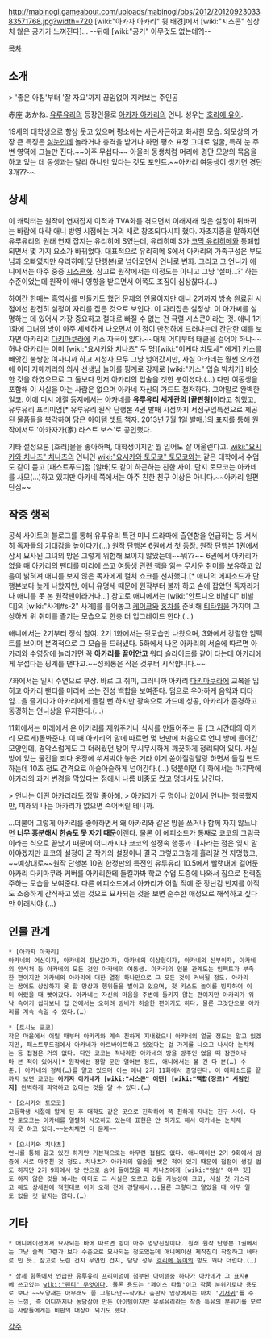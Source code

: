 http://mabinogi.gameabout.com/uploads/mabinogi/bbs/2012/2012092303383571768.jpg?width=720
[wiki:"아카자 아카리" 뒷 배경]에서 [wiki:"시스콘" 심상치 않은 공기가 느껴진다]...
--뒤에 [wiki:"공기" 아무것도 없는데?]--

[[목차]]

== 소개 ==
> '좋은 아침'부터 '잘 자요'까지 끊임없이 지켜보는 주인공

赤座 あかね. [[유루유리]]의 등장인물로 [[아카자 아카리]]의 언니. 성우는 [[호리에 유이]]. 

19세의 대학생으로 항상 웃고 있으며 평소에는 사근사근하고 화사한 모습. 외모상의 가장 큰 특징은 [[실눈]]인데 놀라거나 충격을 받거나 하면 평소 표정 그대로 얼굴, 특히 눈 주변 영역에 그늘만 진다.~~아주 무섭다~~ 아울러 동생처럼 머리에 경단 모양의 묶음을 하고 있는 데 동생과는 달리 하나만 있다는 것도 포인트.~~아카리 여동생이 생기면 경단 3개??~~

== 상세 ==
이 캐릭터는 원작이 연재잡지 이적과 TVA화를 겪으면서 이래저래 많은 설정이 뒤바뀌는 바람에 대략 애니 방영 시점에는 거의 새로 창조되다시피 했다. 자초지종을 말하자면 유루유리의 원래 연재 잡지는 유리히메 S였는데, 유리히메 S가 [[코믹 유리히메]]와 통폐합되면서 몇 가지 요소가 바뀌었다. 대표적으로 유리히메 S에서 아카리의 가족구성은 부모님과 오빠였지만 유리히메(및 단행본)로 넘어오면서 언니로 변화. 그리고 그 언니가 애니에서는 아주 중증 [[시스콘]]화. 참고로 원작에서는 이정도는 아니고 그냥 '설마…?' 하는 수준이었는데 원작이 애니 영향을 받으면서 이쪽도 조짐이 심상찮다.(…)

하여간 한때는 [[흑역사]]를 만들기도 했던 문제의 인물이지만 애니 2기까지 방송 완료된 시점에선 완전히 설정이 자리를 잡은 것으로 보인다. 이 자리잡은 설정상, 이 아가씨를 설명하는 데 있어서 가장 중요하고 절대로 빠질 수 없는 건 극렬 시스콘이라는 것. 애니 1기 1화에 그녀의 방이 아주 세세하게 나오면서 이 점이 만천하에 드러나는데 간단한 예를 보자면 아카리의 [[다키마쿠라]]에 키스 자국이 있다.~~대체 어디부터 태클을 걸어야 하냐~~ 허나 아카리는 이미 [wiki:"요시카와 치나츠" 두 명][wiki:"이케다 치토세" 에게] 키스를 빼앗긴 불쌍한 여자니까 하고 시청자 모두 그냥 넘어갔지만, 사실 아카네는 훨씬 오래전에 이미 자매끼리의 의사 선생님 놀이를 핑계로 강제로 [wiki:"키스" 입술 박치기] 비슷한 것을 하였으므로 그 둘보다 먼저 아카리의 입술을 겟한 분이셨다.(…) 다만 여동생을 포함해 이 사실을 아는 사람은 없으며 아카네 자신의 가드도 철저하다. 그야말로 완벽한 [[일코]]. 이에 디시 애갤 등지에서는 아카네를 '''유루유리 세계관의 [끝판왕]'''이라고 칭했고, 유루유리 프리미엄[* 유루유리 원작 단행본 4권 발매 시점까지 서점구입특전으로 제공된 물품들을 복각하여 담은 아이템 셋트 책자. 2013년 7월 1일 발매.]의 표지를 통해 원작에서도 '아카자가(家) 라스트 보스'로 공인했다.

기타 설정으론 [호러]물을 좋아하며, 대학생이지만 뭘 입어도 잘 어울린다고. [[wiki:"요시카와 치나츠" 치나츠]]의 언니인 [[wiki:"요시카와 토모코" 토모코]]와는 같은 대학에서 수업도 같이 듣고 [패스트푸드]점 [알바]도 같이 하곤하는 친한 사이. 단지 토모코는 아카네를 사모(…)하고 있지만 아카네 쪽에서는 아주 친한 친구 이상은 아니다.~~아카리 일편단심~~
 
== 작중 행적 ==
공식 사이트의 블로그를 통해 유루유리 특전 미니 드라마에 출연함을 언급하는 등 서서히 독자들의 기대감을 높이다가(…) 원작 단행본 6권에서 첫 등장. 원작 단행본 1권에서 잠시 묘사된 그녀의 방은 그렇게 위험해 보이지 않았는데~~뭐??~~ 6권에서 아카리가 없을 때 아카리의 팬티를 머리에 쓰고 여동생 관련 책을 읽는 무서운 취미를 보유하고 있음이 밝혀져 애니를 보지 않은 독자에게 컬처 쇼크를 선사했다.[* 애니의 에피소드가 단행본보다 늦게 나왔지만, 애니 유명세 때문에 원작부터 볼까 하고 손에 잡았던 독자라거나 애니를 못 본 원작팬이라거나...] 참고로 애니에서는 [wiki:"안토니오 비발디" 비발디]의 [wiki:"사계#s-2" 사계]를 틀어놓고 [[케이크]]와 [[홍차]]를 준비해 [[티타임]]을 가지며 고상하게 위 취미를 즐기는 모습으로 한층 더 업그레이드 한다.(…)

애니에서는 2기부터 정식 참여. 2기 1화에서는 뒷모습만 나왔으며, 3화에서 강렬한 임팩트를 보이며 본격적으로 그 모습을 드러냈다. 5화에서 나온 아카리의 서술에 따르면 아카리와 수영장에 놀러가면 꼭 '''아카리를 끌어안고''' 워터 슬라이드를 같이 타는데 아카리에게 무섭다는 핑계를 댄다고.~~성희롱은 작은 것부터 시작합니다.~~

7화에서는 일시 주연으로 부상. 바로 그 취미, 그러니까 아카리 [[다키마쿠라]]에 교복을 입히고 아카리 팬티를 머리에 쓰는 진성 백합을 보여준다. 덤으로 우아하게 음악과 티타임...을 즐기다가 아카리에게 들킬 뻔 하지만 광속으로 가드에 성공, 아카리가 존경하고 동경하는 언니상을 유지한다.(…)

11화에서는 미래에서 온 아카리를 재워주거나 식사를 만들어주는 등 (그 시간대의 아카리 모르게)돌봐준다. 이 때 아카리의 말에 따르면 몇 년만에 처음으로 언니 방에 들어간 모양인데, 경악스럽게도 그 더러웠던 방이 무시무시하게 깨끗하게 정리되어 있다. 사실 방에 있는 물건을 죄다 옷장에 쑤셔박아 놓은 거라 이게 쏟아질랑말랑 하면서 들킬 뻔도 하는데 10초 정도 간격으로 아슬아슬하게 넘어간다.(…) 덧붙이면 이 화에서는 마지막에 아카리의 과거 변경을 막았다는 점에서 나름 비중도 컸고 명대사도 남긴다.

> 언니는 어떤 아카리라도 정말 좋아해.
> 아카리가 두 명이나 있어서 언니는 행복했지만, 미래의 나는 아카리가 없으면 죽어버릴 테니까.

...더불어 그렇게 아카리를 좋아하면서 왜 아카리와 같은 방을 쓰거나 함께 자지 않느냐면 '''너무 흥분해서 한숨도 못 자기 때문'''이랜다. 물론 이 에피소드가 통째로 쿄코의 그림극이라는 식으로 끝났기 때문에 어디까지나 쿄코의 설정속 행동과 대사라는 점은 잊지 말아야겠지만 쿄코의 설정이 곧 작가의 설정이니 결국 그렇고그렇게 흘러갈 건 자명했고, ~~예상대로~~원작 단행본 10권 한정판의 특전인 유루유리 10.5에서 빨랫대에 걸어둔 아카리 다키마쿠라 커버를 아카리한테 들킬까봐 학교 수업 도중에 나와서 집으로 전력질주하는 모습을 보여준다. 다른 에피소드에서 아카리가 어릴 적에 준 장난감 반지를 아직도 소중하게 간직하고 있는 것으로 묘사되는 것을 보면 순수한 애정으로 해석하고 싶다만 이래서야.(…)

== 인물 관계 ==
 * [아카자 아카리]
 아카네의 여신이자, 아카네의 장난감이자, 아카네의 이상형이자, 아카네의 신부이자, 아카네의 안식처 등 아카네의 모든 것인 아카네의 여동생. 아카리의 인물 관계도는 임팩트가 부족한 편이지만 아카네의 아카리에 대한 열정 하나만으로 그 모든 것이 커버될 정도. 아카리는 꿈에도 상상하지 못 할 망상과 행위들을 벌이고 있으며, 첫 키스도 놀이를 빙자하여 이미 어렸을 때 뺏어갔다. 아카네는 자신의 마음을 주변에 들키지 않는 편이지만 아카리가 워낙 속이기 쉽다보니 집 안에서는 오히려 방비가 허술한 편이기도 하다. 물론 그것만으로 아카리를 계속 속일 수 있다.(…)

 * [토시노 쿄코]
 작은 마을에서 어릴 때부터 아카리와 계속 친하게 지내왔으니 아카네의 얼굴 정도는 알고 있겠지만, 패스트푸드점에서 아카네가 아르바이트하고 있었다는 걸 가게를 나오고 나서야 눈치채는 등 접점은 거의 없다. 다만 쿄코는 적나라한 아카네의 방을 방주인 없을 때 잠깐이나마 본 적이 있어서[* 원작에선 정말 문만 열어본 정도, 애니에서는 볼 건 다 본(…) 수준.] 아카네의 정체(…)를 알고 있으며 이는 애니 2기 11화에서 증명된다. 이 에피소드를 끝까지 보면 쿄코는 '''아카자 아카네가 [wiki:"시스콘" 어떤] [wiki:"백합(장르)" 사람인지]''' 완벽하게 파악하고 있다는 것을 알 수 있다.(…)

 * [요시카와 토모코]
 고등학생 시절에 알게 된 후 대학도 같은 곳으로 진학하여 쭉 친하게 지내는 친구 사이. 다만 토모코는 아카네를 열렬히 사모하고 있는데 표현은 안 하기도 해서 아카네는 눈치채지 못 하고 있다.~~눈치채면 더 문제~~

 * [요시카와 치나츠]
 언니를 통해 알고 있긴 하지만 기본적으로는 아무런 접점도 없다. 애니메이션 2기 9화에서 밤중에 서로 마주친 것 정도. 치나츠가 아카리의 입술을 뺏은 적이 있기 때문에 접점이 생길 법도 하지만 2기 9화에서 방 안으로 숨어 들어왔을 때 치나츠에게 [wiki:"암살" 아무 짓]도 하지 않은 것을 봐서는 아마도 그 사실은 모르고 있을 가능성이 크고, 사실 첫 키스라고 해도 상세란에 적힌대로 이미 오래 전에 강탈해서...물론 그렇다고 알았을 때 아무 일도 없을 것 같지는 않다.(…)

== 기타 ==
 * 애니메이션에서 묘사되는 바에 따르면 방이 아주 엉망진창이다. 원래 원작 단행본 1권에서는 그냥 슬쩍 그런가 보다 수준으로 묘사되는 정도였는데 애니메이션 제작진이 작정하고 네타로 민 듯. 참고로 노린 건지 우연인 건지, 담당 성우 [[호리에 유이]]의 방도 꽤나 더럽다.(…)

 * 상세 항목에서 언급한 유루유리 프리미엄에 첨부된 아이템중 하나가 아카네가 그 표지[http://ec2.images-amazon.com/images/I/51TODr66GjL._SL500_AA300_.jpg #]에 쓰고있는 [[wiki:"팬티" 무엇]]이다. 물론 용도는 '페이스 타월'이고 작품 분위기로나 용도로 보나 ~~모양새는 아무래도 좀 그렇다만~~작가나 출판사 입장에서는 마치 '[[기저귀]]'를 주는 느낌, 즉 어디까지나 농담삼아 만든 아이템이지만 유루유리라는 작품 특유의 분위기를 모르는 사람들에게는 비판의 대상이 되기도 했다. 

[[각주]]
